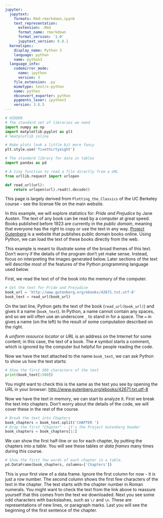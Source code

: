```yaml
---
jupyter:
  jupytext:
    formats: Rmd:rmarkdown,ipynb
    text_representation:
      extension: .Rmd
      format_name: rmarkdown
      format_version: '1.0'
      jupytext_version: 0.8.1
  kernelspec:
    display_name: Python 3
    language: python
    name: python3
  language_info:
    codemirror_mode:
      name: ipython
      version: 3
    file_extension: .py
    mimetype: text/x-python
    name: python
    nbconvert_exporter: python
    pygments_lexer: ipython3
    version: 3.6.5
---
```


```python
# HIDDEN
# The standard set of libraries we need
import numpy as np
import matplotlib.pyplot as plt
# %matplotlib inline

# Make plots look a little bit more fancy
plt.style.use('fivethirtyeight')

# The standard library for data in tables
import pandas as pd

# A tiny function to read a file directly from a URL
from urllib.request import urlopen

def read_url(url):
    return urlopen(url).read().decode()
```

This page is largely derived from `Plotting_the_Classics` of the UC Berkeley
course \- see the license file on the main website.

In this example, we will explore statistics for: *Pride and Prejudice*
by Jane Austen.  The text of any book can be read by a computer at great
speed.  Books published before 1923 are currently in the *public domain*,
meaning that everyone has the right to copy or use the text in any way.
[Project Gutenberg](http://www.gutenberg.org/) is a website that publishes
public domain books online. Using Python, we can load the text of these books
directly from the web.

This example is meant to illustrate some of the broad themes of this text.
Don't worry if the details of the program don't yet make sense. Instead, focus
on interpreting the images generated below. Later sections of the text will
describe most of the features of the Python programming language used below.

First, we read the text of of the book into the memory of the computer.

```python
# Get the text for Pride and Prejudice
book_url = 'http://www.gutenberg.org/ebooks/42671.txt.utf-8'
book_text = read_url(book_url)
```

On the last line, Python gets the text of the book (`read_url(book_url)`) and
gives it a name (`book_text`). In Python, a name cannot contain any spaces,
and so we will often use an underscore `_` to stand in for a space. The `=` in
gives a name (on the left) to the result of some computation
described on the right.

A *uniform resource locator* or *URL* is an address on the Internet for some
content; in this case, the text of a book. The `#` symbol starts a comment,
which is ignored by the computer but helpful for people reading the code.

Now we have the text attached to the name `book_text`, we can ask Python to
show us how the text starts:

```python
# Show the first 500 characters of the text
print(book_text[:500])
```

You might want to check this is the same as the text you see by opening the
URL in your browser: <http://www.gutenberg.org/ebooks/42671.txt.utf-8>

Now we have the text in memory, we can start to analyze it.  First we break
the text into chapters.  Don't worry about the details of the code, we will
cover these in the rest of the course.

```python
# Break the text into Chapters
book_chapters = book_text.split('CHAPTER ')
# Drop the first "Chapter" - it's the Project Gutenberg header
book_chapters = book_chapters[1:]
```

We can show the first half-line or so for each chapter, by putting the
chapters into a *table*.  You will see these tables or *data frames* many
times during this course.

```python
# Show the first few words of each chapter in a table.
pd.DataFrame(book_chapters, columns=['Chapters'])
```

This is your first view of a data frame.  Ignore the first column for now - it
is just a row number.  The second column shows the first few characters of the
text in the chapter.   The text starts with the chapter number in Roman
numerals.  You might want to check the text from the link above to reassure
yourself that this comes from the text we downloaded.  Next you see some odd
characters with backslashes, such as `\r` and `\n`.  These are representations
of new lines, or paragraph marks.  Last you will see the beginning of the
first sentence of the chapter.
